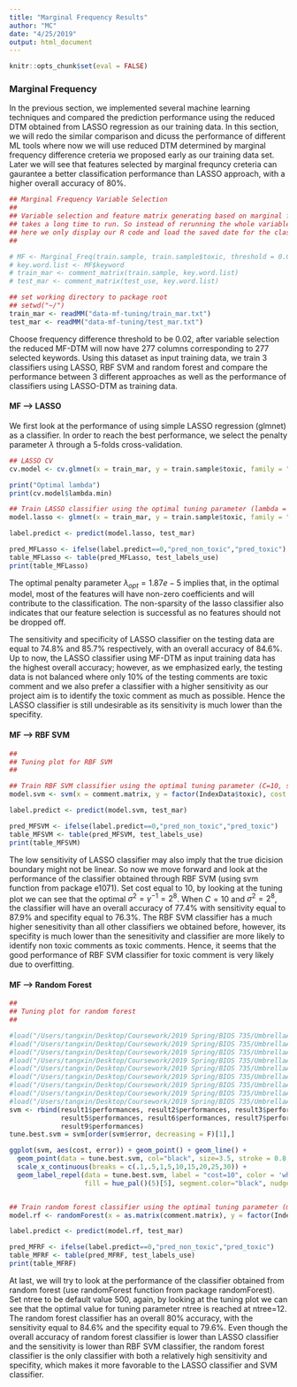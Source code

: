 ```yaml
---
title: "Marginal Frequency Results"
author: "MC"
date: "4/25/2019"
output: html_document
---
```


```r
knitr::opts_chunk$set(eval = FALSE)
```

### Marginal Frequency
In the previous section, we implemented several machine learning techniques and compared the prediction performance using the reduced DTM obtained from LASSO regression as our training data. In this section, we will redo the similar comparison and dicuss the performance of different ML tools where now we will use reduced DTM determined by marginal frequency difference creteria we proposed early as our training data set. Later we will see that features selected by marginal frequncy creteria can gaurantee a better classification performance than LASSO approach, with a higher overall accuracy of 80%. 

```r
## Marginal Frequency Variable Selection
## 
## Variable selection and feature matrix generating based on marginal frequency difference 
## takes a long time to run. So instead of rerunning the whole variable selection procedures, 
## here we only display our R code and load the saved date for the classifier training
## 

# MF <- Marginal_Freq(train.sample, train.sample$toxic, threshold = 0.02)
# key.word.list <- MF$keyword
# train_mar <- comment_matrix(train.sample, key.word.list)
# test_mar <- comment_matrix(test_use, key.word.list)

## set working directory to package root
## setwd("~/")
train_mar <- readMM("data-mf-tuning/train_mar.txt")
test_mar <- readMM("data-mf-tuning/test_mar.txt")
```

Choose frequency difference threshold to be 0.02, after variable selection the reduced MF-DTM will now have 277 columns corresponding to 277 selected keywords. Using this dataset as input training data, we train 3 classifiers using LASSO, RBF SVM and random forest and compare the performance between 3 different approaches as well as the performance of classifiers using LASSO-DTM as training data.

#### MF --> LASSO

We first look at the performance of using simple LASSO regression (glmnet) as a classifier. In order to reach the best performance, we select the penalty parameter $\lambda$ through a 5-folds cross-validation. 
```r
## LASSO CV
cv.model <- cv.glmnet(x = train_mar, y = train.sample$toxic, family = "binomial")

print("Optimal lambda")
print(cv.model$lambda.min)

## Train LASSO classifier using the optimal tuning parameter (lambda = 1.87e-5)
model.lasso <- glmnet(x = train_mar, y = train.sample$toxic, family = "binomial", alpha = 1, lambda = cv.model$lambda.min)

label.predict <- predict(model.lasso, test_mar)

pred_MFLasso <- ifelse(label.predict==0,"pred_non_toxic","pred_toxic")
table_MFLasso <- table(pred_MFLasso, test_labels_use)
print(table_MFLasso)
```

The optimal penalty parameter $\lambda_{opt}=1.87e-5$ implies that, in the optimal model, most of the features will have non-zero coefficients and will contribute to the classification. The non-sparsity of the lasso classifier also indicates that our feature selection is successful as no features should not be dropped off.

The sensitivity and specificity of LASSO classifier on the testing data are equal to 74.8% and 85.7% respectively, with an overall accuracy of 84.6%. Up to now, the LASSO classifier using MF-DTM as input training data has the highest overall accuracy; however, as we emphasized early, the testing data is not balanced where only 10% of the testing comments are toxic comment and we also prefer a classifier with a higher sensitivity as our project aim is to identify the toxic comment as much as possible. Hence the LASSO classifier is still undesirable as its sensitivity is much lower than the specifity. 

#### MF --> RBF SVM

```r
##
## Tuning plot for RBF SVM
##

## Train RBF SVM classifier using the optimal tuning parameter (C=10, sigma2 = 2^8)
model.svm <- svm(x = comment.matrix, y = factor(IndexData$toxic), cost = 10, gamma = 2^(-8))

label.predict <- predict(model.svm, test_mar)

pred_MFSVM <- ifelse(label.predict==0,"pred_non_toxic","pred_toxic")
table_MFSVM <- table(pred_MFSVM, test_labels_use)
print(table_MFSVM)
```

The low sensitivity of LASSO classifier may also imply that the true dicision boundary might not be linear. So now we move forward and look at the performance of the classifier obtained through RBF SVM (using svm function from package e1071). Set cost equal to 10, by looking at the tuning plot we can see that the optimal $\sigma^2=\gamma^{-1}=2^8$. When $C=10$ and $\sigma^2=2^8$, the classifier will have an overall accuracy of 77.4% with sensitivity equal to 87.9% and specifity equal to 76.3%. The RBF SVM classifier has a much higher senesitivity than all other classifiers we obtained before, however, its specifity is much lower than the senesitivity and classifier are more likely to identify non toxic comments as toxic comments. Hence, it seems that the good performance of RBF SVM classifier for toxic comment is very likely due to overfitting.


#### MF --> Random Forest
```r
##
## Tuning plot for random forest
##

#load("/Users/tangxin/Desktop/Coursework/2019 Spring/BIOS 735/UmbrellaAcademy/735projhelp/svmnew2/s1.RData")
#load("/Users/tangxin/Desktop/Coursework/2019 Spring/BIOS 735/UmbrellaAcademy/735projhelp/svmnew2/s2.RData")
#load("/Users/tangxin/Desktop/Coursework/2019 Spring/BIOS 735/UmbrellaAcademy/735projhelp/svmnew2/s3.RData")
#load("/Users/tangxin/Desktop/Coursework/2019 Spring/BIOS 735/UmbrellaAcademy/735projhelp/svmnew2/s4.RData")
#load("/Users/tangxin/Desktop/Coursework/2019 Spring/BIOS 735/UmbrellaAcademy/735projhelp/svmnew2/s5.RData")
#load("/Users/tangxin/Desktop/Coursework/2019 Spring/BIOS 735/UmbrellaAcademy/735projhelp/svmnew2/s6.RData")
#load("/Users/tangxin/Desktop/Coursework/2019 Spring/BIOS 735/UmbrellaAcademy/735projhelp/svmnew2/s7.RData")
#load("/Users/tangxin/Desktop/Coursework/2019 Spring/BIOS 735/UmbrellaAcademy/735projhelp/svmnew2/s8.RData")
#load("/Users/tangxin/Desktop/Coursework/2019 Spring/BIOS 735/UmbrellaAcademy/735projhelp/svmnew2/s9.RData")
svm <- rbind(result1$performances, result2$performances, result3$performances, result4$performances,
             result5$performances, result6$performances, result7$performances, result8$performances,
             result9$performances)
tune.best.svm = svm[order(svm$error, decreasing = F)[1],]

ggplot(svm, aes(cost, error)) + geom_point() + geom_line() + 
  geom_point(data = tune.best.svm, col="black", size=3.5, stroke = 0.8, shape=21) + 
  scale_x_continuous(breaks = c(.1,.5,1,5,10,15,20,25,30)) + 
  geom_label_repel(data = tune.best.svm, label = "cost=10", color = 'white', 
                   fill = hue_pal()(5)[5], segment.color="black", nudge_y = 0.005, size = 4)


## Train random forest classifier using the optimal tuning parameter (mtree = 12)
model.rf <- randomForest(x = as.matrix(comment.matrix), y = factor(IndexData$toxic), mtry = 12)

label.predict <- predict(model.rf, test_mar)

pred_MFRF <- ifelse(label.predict==0,"pred_non_toxic","pred_toxic")
table_MFRF <- table(pred_MFRF, test_labels_use)
print(table_MFRF)

```
At last, we will try to look at the performance of the classifier obtained from random forest (use randomForest function from package randomForest). Set ntree to be default value 500, again, by looking at the tuning plot we can see that the optimal value for tuning parameter ntree is reached at ntree=12. The random forest classifier has an overall 80% accuracy, with the sensitivity equal to 84.6% and the specifity equal to 79.6%. Even though the overall accuracy of random forest classifier is lower than LASSO classifier and the sensitivity is lower than RBF SVM classifier, the random forest classifier is the only classifier with both a relatively high sensitivity and specifity, which makes it more favorable to the LASSO classifier and SVM classifier.  
